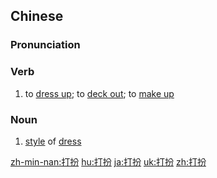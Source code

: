==Chinese==
{{zh-forms}}

===Pronunciation===
{{zh-pron
|m=dǎbàn,tl=y
|c=daa2 baan6
|h=pfs=tá-pan
|mn=táⁿ-pān/tá-pān
|cat=v,n
}}

===Verb===
{{zh-verb}}

# to [[dress up]]; to [[deck out]]; to [[make up]]

===Noun===
{{zh-noun}}

# [[style]] of [[dress]]

{{zh-cat|Elementary}}

[[zh-min-nan:打扮]]
[[hu:打扮]]
[[ja:打扮]]
[[uk:打扮]]
[[zh:打扮]]